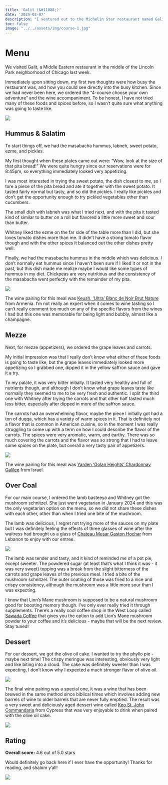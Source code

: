 ```yaml
---
title: 'Galit (&#11088;)'
date: '2024-03-07'
description: "I ventured out to the Michelin Star restaurant named Galit in Lincoln Park to give chef Zach Engel's take on Middle-Eastern cuisine a try."
toc: false
image: "../../assets/img/course-1.jpg"
---
```


# Menu

We visited Galit, a Middle Eastern restaurant in the middle of the Lincoln Park neighborhood of Chicago last week.

Immediately upon sitting down, my first two thoughts were how busy the restaurant was, and how you could see directly into the busy kitchen. Since we had never been here, we ordered the "4-course choose your own adventure" and the wine accompaniment. To be honest, I have not tried many of these foods and spices before, so I wasn't quite sure what anything was going to taste like.

![](../../assets/img/galit-menu.jpg)

## Hummus & Salatim

To start things off, we had the masabacha hummus, labneh, sweet potato, ezme, and pickles.

My first thought when these plates came out were: "Wow, look at the size of that pita bread!" We were quite hungry since our reservations were for 8:45pm, so everything immediately looked very appetizing.

I was most interested in trying the sweet potato, the dish closest to me, so I tore a piece of the pita bread and ate it together with the sweet potato. It tasted fairly normal but tasty, and so did the pickles. I really like pickles and don't get the opportunity enough to try pickled vegetables other than cucumbers.

The small dish with labneh was what I tried next, and with the pita it tasted kind of similar to butter on a roll but flavored a little more sweet and sour than butter.

Whitney liked the ezme on the far side of the table more than I did, but she loves tomato dishes more than me. It didn't have a strong tomato flavor though and with the other spices it balanced out the other dishes pretty well.

Finally, we had the masabacha hummus in the middle which was delicious. I don't normally eat hummus since I haven't been sure if I liked it or not in the past, but this dish made me realize maybe I would like some types of hummus in my diet. Chickpeas are very nutritious and the consistency of the masabacha went perfectly with the remainder of my pita.

![](../../assets/img/course-1.jpg)

The wine pairing for this meal was [Keush, 'Ultra' Blanc de Noir Brut Nature](https://thesavorygrape.com/product/keush-ultra-blanc-de-noir-brut-nature/) from Armenia. I'm not really an expert when it comes to wine tasting so I can't really comment too much on any of the specific flavors from the wines I had but this one was memorable for being light and bubbly, almost like a champagne.

## Mezze

Next, for mezze (appetizers), we ordered the grape leaves and carrots.

My initial impression was that I really don't know what either of these foods is going to taste like, but the grape leaves immediately looked more appetizing so I grabbed one, dipped it in the yellow saffron sauce and gave it a try.

To my palate, it was very bitter initially. It tasted very healthy and full of nutrients though, and although I don't know what grape leaves taste like normally they seemed to me to be very fresh and authentic. I split the third one with Whitney after trying the carrots and that other half tasted much less bitter, especially after dipped in more of the saffron sauce.

The carrots had an overwhelming flavor, maybe the piece I initially got had a ton of duqqa, which has a variety of warm spices in it. That is definitely not a flavor that is common in American cuisine, so in the moment I was really struggling to come up with a term on how I could describe the flavor of the carrots. The spices were very aromatic, warm, and earthy. There was so much covering the carrots and the flavor was so strong that I had to leave some spices on the plate, but overall a very tasty pair of appetizers.

![](../../assets/img/course-2.jpg)

The wine pairing for this meal was [Yarden 'Golan Heights' Chardonnay Galilee](<https://www.plummarket.com/store/2021-yarden-golan-heights-chardonnay-galilee.html>) from Israel.

## Over Coal

For our main course, I ordered the lamb basteeya and Whitney got the mushroom schnitzel. She just went vegetarian in January 2024 and this was the only vegetarian option on the menu, so we did not share these dishes with each other, other than when I tried one bite of the mushroom.

The lamb was delicious, I regret not trying more of the sauces on my plate but I was definitely feeling the effects of three glasses of wine after the waitress had brought us a glass of [Chateau Musar Gaston Hochar](https://www.allstarwine.com/wines/Chateau-Musar-Gaston-Hochar-Chateau-Musar-Gaston-Hochar-2017-w4656143lr) from Lebanon to enjoy with our entree.

![](../../assets/img/course-3.jpg)

The lamb was tender and tasty, and it kind of reminded me of a pot pie, except sweeter. The powdered sugar (at least that's what I think it was - it was very sweet) topping was a break from the slight bitterness of the carrots and grape leaves of the previous meal. I tried a bite of the mushroom schnitzel. The outer coating of those was fried to a nice and crispy consistency, although the mushroom was a little more sour than I was expecting. 

I know that Lion's Mane mushroom is supposed to be a natural mushroom good for boosting memory though. I've only ever really tried it through supplements. There's a really cool coffee shop in the West Loop called [Sawada Coffee](https://sawadacoffee.com/) that gives you the option to add Lion's Mane mushroom powder to your coffee and it's delicious - maybe that will be the next review. Stay tuned!

## Dessert

For our dessert, we got the olive oil cake. I wanted to try the phyllo pie - maybe next time! The crispy meringue was interesting, obviously very light and like biting into a cloud. The cake was definitely sweeter than I was expecting, I don't know why I expected a much stronger flavor of olive oil.

![](../../assets/img/course-4.jpg)

The final wine pairing was a special one, it was a wine that has been brewed in the same method since biblical times which involves adding new barrels of wine to older barrels that are never fully emptied. The result was a very sweet and deliciously aged dessert wine called [Keo St. John Commandaria](https://taylorswineshop.com/products/keo-st-john-commandaria) from Cypress that was very enjoyable to drink when paired with the olive oil cake.

![](../../assets/img/biblical-wine.jpg)

## Rating

**Overall score:** 4.6 out of 5.0 stars

Would definitely go back here if I ever have the opportunity!
Thanks for reading, and shalom y'all!

![](../../assets/img/shalom.jpg)